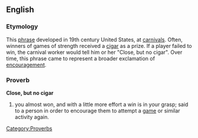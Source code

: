 ==English==
===Etymology===

This [[phrase]] developed in 19th century United States, at [[carnival]]s.  Often, winners of games of strength received a [[cigar]] as a prize.  If a player failed to win, the carnival worker would tell him or her "Close, but no cigar".  Over time, this phrase came to represent a broader exclamation of [[encouragement]].

===Proverb===
'''Close, but no cigar'''
#you almost won, and with a little more effort a win is in your grasp; said to a person in order to encourage them to attempt a [[game]] or similar activity again.

[[Category:Proverbs]]